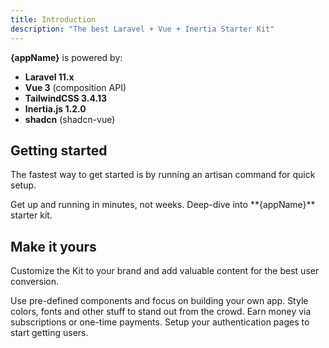 ```yaml
---
title: Introduction
description: "The best Laravel + Vue + Inertia Starter Kit"
---
```



**{appName}** is powered by:

- **Laravel 11.x**
- **Vue 3** (composition API)
- **TailwindCSS 3.4.13**
- **Inertia.js 1.2.0**
- **shadcn** (shadcn-vue)

## Getting started

The fastest way to get started is by running an artisan command for quick setup.

<CardGroup cols={2}>
  <Card title="Quickstart" icon="play" href="/quickstart">
    Get up and running in minutes, not weeks.
  </Card>
  <Card title="Development" icon="code" href="/development">
    Deep-dive into **{appName}** starter kit.
  </Card>
</CardGroup>

## Make it yours

Customize the Kit to your brand and add valuable content for the best user conversion.

<CardGroup cols={2}>
  <Card
    title="Components"
    icon="screwdriver-wrench"
    href="/components/ui/intro"
  >
    Use pre-defined components and focus on building your own app.
  </Card>
  <Card title="Styling" icon="paint-roller" href="/styling">
    Style colors, fonts and other stuff to stand out from the crowd.
  </Card>
  <Card title="Get paid" icon="credit-card" href="/payments/stripe">
    Earn money via subscriptions or one-time payments.
  </Card>
  <Card title="Authentication" icon="users" href="/authentication/login">
    Setup your authentication pages to start getting users.
  </Card>
</CardGroup>
